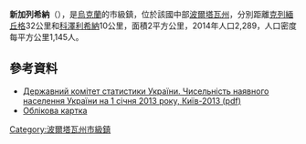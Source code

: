 {{No footnotes|time=2015-09-16T14:34:15+00:00}}
{{coord|49|10|7|N|33|45|18|E|scale:30000_region:UA|display=title}}

'''新加列希納'''（{{lang-uk|Нова Галещина}}），是[[烏克蘭|烏克蘭]]的市級鎮，位於該國中部[[波爾塔瓦州|波爾塔瓦州]]，分別距離[[克列緬丘格|克列緬丘格]]32公里和[[科澤利希納|科澤利希納]]10公里，面積2平方公里，2014年人口2,289，人口密度每平方公里1,145人。

==參考資料==
*[http://www.ukrstat.gov.ua/druk/publicat/kat_u/2013/sb/06_13/sb_nnas_2012.zip Державний комітет статистики України. Чисельність наявного населення України на 1 січня 2013 року, Київ-2013 (pdf)] {{Wayback|url=http://www.ukrstat.gov.ua/druk/publicat/kat_u/2013/sb/06_13/sb_nnas_2012.zip |date=20181115124447 }}
* [http://gska2.rada.gov.ua/pls/z7502/A005?rdat1=20.07.2008&rf7571=25447 Облікова картка]{{dead link|date=2018年3月 |bot=InternetArchiveBot |fix-attempted=yes }}

{{DEFAULTSORT:Нова Галещина}}
[[Category:波爾塔瓦州市級鎮|Category:波爾塔瓦州市級鎮]]


{{Poltava-geo-stub}}